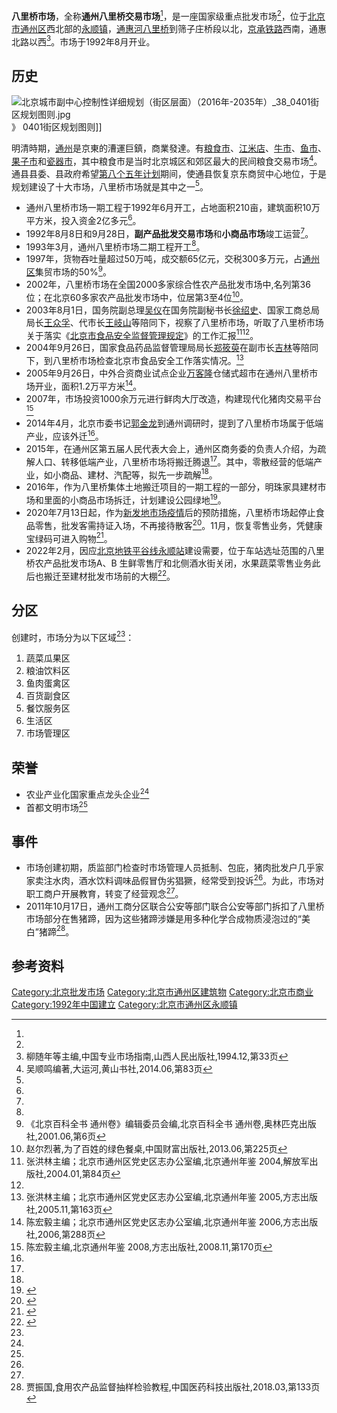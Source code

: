 {{About|北京市通州区的批发市场|山东省济南市的批发市场|八里桥蔬菜批发市场}}
{{Prose|time=2020-09-04T16:54:57+00:00}}
{{Infobox company
| name = 通州八里桥交易市场
| name_en = 
| logo = 
| logo_size = 
| logo_caption = 
| image = 八里桥批发市场.jpg
| image_size = 270px
| image_caption = 八里桥批发市场大门
| former_name =
| type = 
| trading_name = 
| native_name = 
| native_name_lang = <!-- 公司名稱原文語言的ISO 639-1代碼。例如填寫「ja」表示日語。 -->
| other_name = 
| traded_as = 
| ISIN = 
| local_code_name = 
| local_code = 
| fate = 
| predecessor = 
| successor = 
| foundation = {{Start date and age|df=yes|1992|08|08}}
| location = {{CHN}}[[北京市|北京市]][[通州区_(北京市)|通州区]][[通惠河|通惠河]][[八里桥|八里桥]]到筛子庄桥段以北，[[京承铁路|京承铁路]]西南，通惠北路以西<br />{{coord|39.912151|116.638086|display=inline,title}}
| locations = 
| area_served = 北京市
| founder = 
| key_people = 
| industry = [[批發|批发业]]
| products = 
| services = 
| revenue = 
| operating_income = 
| net_income = 
| aum = <!-- 僅適用於金融服務類公司。 -->
| assets = 
| equity = 
| owner = [[中商企业集团|中商企业集团公司]]、[[北京潞运通经贸集团|北京潞运通经贸集团]]<ref name="黄海蕾">{{cite news |author1=黄海蕾 |title=通州八里桥市场将搬迁年内启动方案研究--观点--人民网 |url=http://opinion.people.com.cn/n/2015/0114/c159301-26379223.html |accessdate=2020-09-04 |work=京华时报 |date=2015-01-14}}</ref>
| num_employees = 
| num_employees_year = 
| parent = 
| divisions = 
| subsid = 
| homepage = {{URL|https://www.bjblq.com/}}
| slogan = 
| capital = 
| market_value = 
| P/E_ratio = 
| earnings_per_share = 
| net_asset_value = 
| accounting_period = 
| major_shareholder = 
| footnotes = 
}}

'''八里桥市场'''，全称'''通州八里桥交易市场'''<ref name="北京百科全书 通州卷" />，是一座国家级重点批发市场<ref name="黄海蕾" />，位于[[北京市|北京市]][[通州区_(北京市)|通州区]]西北部的[[永顺镇_(北京市)|永顺镇]]，[[通惠河|通惠河]][[八里桥|八里桥]]到筛子庄桥段以北，[[京承铁路|京承铁路]]西南，通惠北路以西<ref name="指南">柳随年等主编,中国专业市场指南,山西人民出版社,1994.12,第33页</ref>。市场于1992年8月开业。

==历史==
{{CSS image crop
|Image         = Tonghuihe_-_Tongzhou.jpg
|bSize         = 600
|cWidth        = 300
|Description   = 八里桥市场，2014年拍摄
}}
[[File:北京城市副中心控制性详细规划（街区层面）（2016年-2035年）_38_0401街区规划图则.jpg|thumb]]》 0401街区规划图则]]

明清時期，[[通州_(北京)|通州]]是京東的漕運巨鎮，商業發達。有[[粮食市|粮食市]]、[[江米店|江米店]]、[[牛市口|牛市]]、[[鱼市|鱼市]]、[[果子市|果子市]]和[[瓷器市|瓷器市]]，其中粮食市是当时北京城区和郊区最大的民间粮食交易市场<ref>吴顺鸣编著,大运河,黄山书社,2014.06,第83页</ref>。通县县委、县政府希望[[第八个五年计划_(中国)|第八个五年计划]]期间，使通县恢复京东商贸中心地位，于是规划建设了十大市场，八里桥市场就是其中之一<ref name="指南" />。
* 通州八里桥市场一期工程于1992年6月开工，占地面积210亩，建筑面积10万平方米，投入资金2亿多元<ref name="指南" />。
* 1992年8月8日和9月28日，'''副产品批发交易市场'''和'''小商品市场'''竣工运营<ref name="指南" />。
* 1993年3月，通州八里桥市场二期工程开工<ref name="指南" />。
* 1997年，货物吞吐量超过50万吨，成交额65亿元，交税300多万元，占[[通州区_(北京市)|通州区]]集贸市场的50%<ref name="北京百科全书 通州卷">《北京百科全书 通州卷》编辑委员会编,北京百科全书  通州卷,奥林匹克出版社,2001.06,第6页</ref>。
* 2002年，八里桥市场在全国2000多家综合性农产品批发市场中,名列第36位；在北京60多家农产品批发市场中，位居第3至4位<ref name="赵尔烈">赵尔烈著,为了百姓的绿色餐桌,中国财富出版社,2013.06,第225页</ref>。
* 2003年8月1日，国务院副总理[[吴仪|吴仪]]在国务院副秘书长[[徐绍史|徐绍史]]、国家工商总局局长[[王众孚|王众孚]]、代市长[[王岐山|王岐山]]等陪同下，视察了八里桥市场，听取了八里桥市场关于落实《[[北京市食品安全监督管理规定|北京市食品安全监督管理规定]]》的工作汇报<ref>张洪林主编；北京市通州区党史区志办公室编,北京通州年鉴  2004,解放军出版社,2004.01,第84页</ref><ref name="赵尔烈" />。
* 2004年9月26日，国家食品药品监督管理局局长[[郑筱萸|郑筱萸]]在副市长[[吉林_(人物)|吉林]]等陪同下，到八里桥市场检查北京市食品安全工作落实情况。<ref>张洪林主编；北京市通州区党史区志办公室编,北京通州年鉴  2005,方志出版社,2005.11,第163页</ref>
* 2005年9月26日，中外合资商业试点企业[[万客隆|万客隆]]仓储式超市在通州八里桥市场开业，面积1.2万平方米<ref>陈宏毅主编；北京市通州区党史区志办公室编,北京通州年鉴  2006,方志出版社,2006,第288页</ref>。
* 2007年，市场投资1000余万元进行鲜肉大厅改造，构建现代化猪肉交易平台<ref>陈宏毅主编,北京通州年鉴  2008,方志出版社,2008.11,第170页</ref>
* 2014年4月，北京市委书记[[郭金龙|郭金龙]]到通州调研时，提到了八里桥市场属于低端产业，应该外迁<ref name="黄海蕾" />。
* 2015年，在通州区第五届人民代表大会上，通州区商务委的负责人介绍，为疏解人口、转移低端产业，八里桥市场将搬迁腾退<ref name="黄海蕾" />。其中，零散经营的低端产业，如小商品、建材、汽配等，拟先一步疏解<ref name="黄海蕾" />。
* 2016年，作为八里桥集体土地搬迁项目的一期工程的一部分，明珠家具建材市场和里面的小商品市场拆迁，计划建设公园绿地<ref>{{cite news |url=https://xw.qq.com/cmsid/2016121502161600 |title=八里桥市场明年搬 土地腾退后将建公园绿地 |work=法制晚报 |date=2016-12-15}}</ref>。
* 2020年7月13日起，作为[[2020年北京新发地农产品批发市场冠状病毒病聚集性疫情|新发地市场疫情]]后的预防措施，八里桥市场起停止食品零售，批发客需持证入场，不再接待散客<ref>{{cite web |title=北京通州八里桥市场下周一起停食品零售 不接待散客 |url=https://news.sina.com.cn/zx/2020-07-08/doc-iircuyvk2643923.shtml |website=新浪网 |publisher=北京日报客户端 |accessdate=2020-09-04}}</ref>。11月，恢复零售业务，凭健康宝绿码可进入购物<ref>{{cite news |author1=陈雪柠 |title=通州区八里桥市场恢复零售业务 营业时间每天7时至17时 凭健康宝绿码进入 |url=https://news.sina.com.cn/c/2020-11-09/doc-iiznctke0364752.shtml |accessdate=2020-12-13 |work=北京日报 |date=2020-11-09}}</ref>。
* 2022年2月，因应[[北京地铁平谷线|北京地铁平谷线]][[永顺站_(北京市)|永顺站]]建设需要，位于车站选址范围的八里桥农产品批发市场A、B 生鲜零售厅和北侧酒水街关闭，水果蔬菜零售业务此后也搬迁至建材批发市场前的大棚<ref>{{cite news|url=https://bj.bjd.com.cn/a/202202/16/AP620c6832e4b042e4284e4e25.html|title=因建新地铁，北京通州八里桥市场生鲜厅等今起关停换址|publisher=北京日报客户端|date=2022-02-16|accessdate=2022-06-08}}</ref>。

==分区==
创建时，市场分为以下区域<ref name="北京百科全书 通州卷" />：
#蔬菜瓜果区
#粮油饮料区
#鱼肉蛋禽区
#百货副食区
#餐饮服务区
#生活区
#市场管理区

==荣誉==
* 农业产业化国家重点龙头企业<ref name="赵尔烈" />
* 首都文明市场<ref name="赵尔烈" />

==事件==
* 市场创建初期，质监部门检查时市场管理人员抵制、包庇，猪肉批发户几乎家家卖注水肉，酒水饮料调味品假冒伪劣猖獗，经常受到投诉<ref name="赵尔烈" />。为此，市场对职工商户开展教育，转变了经营观念<ref name="赵尔烈" />。
* 2011年10月17日，通州工商分区联合公安等部门联合公安等部门拆扣了八里桥市场部分在售猪蹄，因为这些猪蹄涉嫌是用多种化学合成物质浸泡过的“美白”猪蹄<ref>贾振国,食用农产品监督抽样检验教程,中国医药科技出版社,2018.03,第133页</ref>。

==参考资料==
<references />
[[Category:北京批发市场|Category:北京批发市场]]
[[Category:北京市通州区建筑物|Category:北京市通州区建筑物]]
[[Category:北京市商业|Category:北京市商业]]
[[Category:1992年中国建立|Category:1992年中国建立]]
[[Category:北京市通州区永顺镇|Category:北京市通州区永顺镇]]